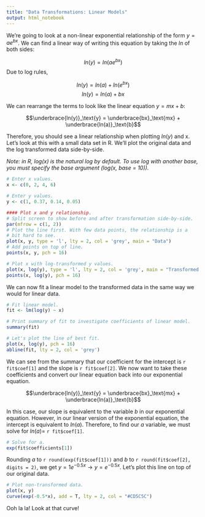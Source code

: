 ```yaml
---
title: "Data Transformations: Linear Models"
output: html_notebook
---
```


We're going to look at a non-linear exponential relationship of the form $y = ae^{bx}$. We can find a linear way of writing this equation by taking the $ln$ of both sides: 

$$ln(y) = ln(ae^{bx})$$
Due to log rules, 

$$ln(y) = ln(a) + ln(e^{bx})$$
$$ln(y) = ln(a) + bx$$

We can rearrange the terms to look like the linear equation $y = mx + b$:

$$\underbrace{ln(y)}_\text{y} = \underbrace{bx}_\text{mx} + \underbrace{ln(a)}_\text{b}$$

Therefore, you should see a linear relationship when plotting $ln(y)$ and x. Let's look at this with a small data set in R. We'll plot the original data and the log transformed data side-by-side. 

*Note: in R, log(x) is the natural log by default. To use log with another base, you must specify the base argument (log(x, base = 10)).*

```r
# Enter x values. 
x <- c(0, 2, 4, 6)

# Enter y values. 
y <- c(1, 0.37, 0.14, 0.05)

#### Plot x and y relationship. 
# Split screen to show before and after transformation side-by-side. 
par(mfrow = c(1, 2))
# Plot the line first. With few data points, the relationship is a 
# bit hard to see. 
plot(x, y, type = 'l', lty = 2, col = 'grey', main = "Data")
# Add points on top of line. 
points(x, y, pch = 16)

# Plot x with log-transformed y values. 
plot(x, log(y), type = 'l', lty = 2, col = 'grey', main = "Transformed Data")
points(x, log(y), pch = 16)
```

We can now fit a linear model to the transformed data in the same way we would for linear data. 

```r
# Fit linear model. 
fit <- lm(log(y) ~ x)

# Print summary of fit to investigate coefficients of linear model. 
summary(fit)

# Let's plot the line of best fit. 
plot(x, log(y), pch = 16)
abline(fit, lty = 2, col = 'grey')

```

We can see from the summary that our coefficient for the intercept is `r fit$coef[1]` and the slope is `r fit$coef[2]`. We now want to take these coefficients and convert our linear equation back into our exponential equation. 

$$\underbrace{ln(y)}_\text{y} = \underbrace{bx}_\text{mx} + \underbrace{ln(a)}_\text{b}$$

In this case, our slope is equivalent to the variable $b$ in our exponential equation. However, in our linear version of the exponential equation, the intercept is equivalent to $ln(a)$. Therefore, to find our $a$ variable, we must solve for $ln(a) =$ `r fit$coef[1]`. 

```r
# Solve for a. 
exp(fit$coefficients[1])

```

Rounding $a$ to `r round(exp(fit$coef[1]))` and $b$ to `r round(fit$coef[2], digits = 2)`, we get $y = 1e^{-0.5x} \rightarrow y  = e^{-0.5x}$. Let's plot this line on top of our original data. 

```r
# Plot non-transformed data. 
plot(x, y)
curve(exp(-0.5*x), add = T, lty = 2, col = "#CD5C5C")
```

Ooh la la! Look at that curve!











